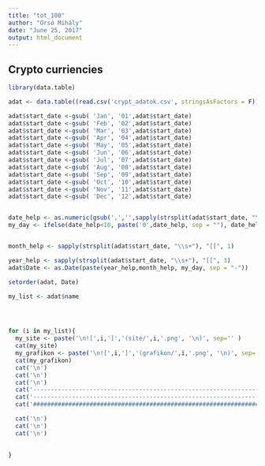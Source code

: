 ```yaml
---
title: "tot_100"
author: "Orsó Mihály"
date: "June 25, 2017"
output: html_document
---
```


## Crypto curriencies



```r
library(data.table)

adat <- data.table((read.csv('crypt_adatok.csv', stringsAsFactors = F)))

adat$start_date <-gsub( 'Jan', '01',adat$start_date)
adat$start_date <-gsub( 'Feb', '02',adat$start_date)
adat$start_date <-gsub( 'Mar', '03',adat$start_date)
adat$start_date <-gsub( 'Apr', '04',adat$start_date)
adat$start_date <-gsub( 'May', '05',adat$start_date)
adat$start_date <-gsub( 'Jun', '06',adat$start_date)
adat$start_date <-gsub( 'Jul', '07',adat$start_date)
adat$start_date <-gsub( 'Aug', '08',adat$start_date)
adat$start_date <-gsub( 'Sep', '09',adat$start_date)
adat$start_date <-gsub( 'Oct', '10',adat$start_date)
adat$start_date <-gsub( 'Nov', '11',adat$start_date)
adat$start_date <-gsub( 'Dec', '12',adat$start_date)


date_help <- as.numeric(gsub(',','',sapply(strsplit(adat$start_date, "\\s+"), "[[", 2)))
my_day <- ifelse(date_help<10, paste('0',date_help, sep = ""), date_help)


month_help <- sapply(strsplit(adat$start_date, "\\s+"), "[[", 1)

year_help <- sapply(strsplit(adat$start_date, "\\s+"), "[[", 3)
adat$Date <- as.Date(paste(year_help,month_help, my_day, sep = "-"))

setorder(adat, Date)

my_list <- adat$name




for (i in my_list){
  my_site <- paste('\n![',i,']','(site/',i,'.png', '\n)', sep='' )
  cat(my_site) 
  my_grafikon <- paste('\n![',i,']','(grafikon/',i,'.png', '\n)', sep='' )
  cat(my_grafikon)
  cat('\n')
  cat('\n')
  cat('\n')
  cat('-----------------------------------------------------------------------------')
  cat('------------------------------------------------------------------------------------------')
  cat('##########################################################################################')

  cat('\n')
  cat('\n')
  cat('\n')
  
  
}
  
```


